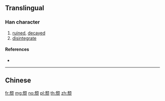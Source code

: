 {{character info/new}}
{{also|頹|頽}}
==Translingual==

===Han character===
{{Han char|rn=181|rad=页|as=07|sn=13|four=|canj=HNMBO}}

# [[ruin]]ed, [[decay]]ed
# [[disintegrate]]

====References====
* {{Han ref|kx=1410.451|hdz=74375.010|uh=9893|ud=39059}}

----

==Chinese==
{{zh-see|頹}}

[[fr:颓]]
[[mg:颓]]
[[no:颓]]
[[pl:颓]]
[[th:颓]]
[[zh:颓]]